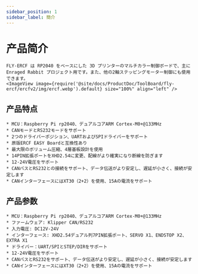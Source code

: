 ```yaml
---
sidebar_position: 1
sidebar_label: 簡介
---
```


# 产品简介

    FLY-ERCF は RP2040 をベースにした 3D プリンターのマルチカラー制御ボードで、主に Enraged Rabbit プロジェクト用です。また、他の2軸ステッピングモーター制御にも使用できます。
    <ImageView image={require('@site/docs/ProductDoc/ToolBoard/fly-ercf/ercfv2/img/ercf.webp').default} size="100%" align="left" />

## 产品特点

    * MCU：Raspberry Pi rp2040、デュアルコアARM Cortex-M0+@133MHz
    * CANモードとRS232モードをサポート
    * 2つのドライバーポジション、UARTおよびSPIドライバーをサポート
    * 原版ERCF EASY Boardと互換性あり
    * 最大限のボリューム圧縮、4層基板設計を使用
    * 14PIN拡張ポートをXHD2.54に変更、配線がより確実になり断線を防ぎます
    * 12-24V電圧をサポート
    * CANバスとRS232との接続をサポート、データ伝送がより安定し、遅延が小さく、接続が安定します
    * CANインターフェースにはXT30（2+2）を使用、15Aの電流をサポート

## 产品参数

    * MCU：Raspberry Pi rp2040、デュアルコアARM Cortex-M0+@133MHz
    * ファームウェア: Klipper CAN/RS232
    * 入力電圧: DC12V-24V
    * インターフェース: XHD2.54デュアル列7PIN拡張ポート、SERVO X1、ENDSTOP X2、EXTRA X1
    * ドライバー：UART/SPIとSTEP/DIRをサポート
    * 12-24V電圧をサポート
    * CANバスとRS232をサポート、データ伝送がより安定し、遅延が小さく、接続が安定します
    * CANインターフェースにはXT30（2+2）を使用、15Aの電流をサポート